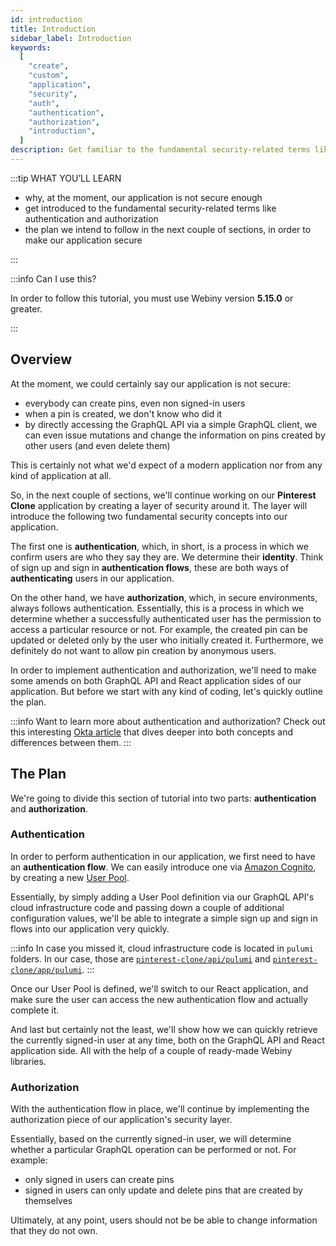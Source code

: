 ```yaml
---
id: introduction
title: Introduction
sidebar_label: Introduction
keywords:
  [
    "create",
    "custom",
    "application",
    "security",
    "auth",
    "authentication",
    "authorization",
    "introduction",
  ]
description: Get familiar to the fundamental security-related terms like authentication and authorization and how we'll implement these in our custom application.
---
```



:::tip WHAT YOU’LL LEARN

- why, at the moment, our application is not secure enough
- get introduced to the fundamental security-related terms like authentication and authorization
- the plan we intend to follow in the next couple of sections, in order to make our application secure

:::

:::info Can I use this?

In order to follow this tutorial, you must use Webiny version **5.15.0** or greater.

:::

## Overview

At the moment, we could certainly say our application is not secure:

- everybody can create pins, even non signed-in users
- when a pin is created, we don't know who did it
- by directly accessing the GraphQL API via a simple GraphQL client, we can even issue mutations and change the information on pins created by other users (and even delete them)

This is certainly not what we'd expect of a modern application nor from any kind of application at all.

So, in the next couple of sections, we'll continue working on our **Pinterest Clone** application by creating a layer of security around it. The layer will introduce the following two fundamental security concepts into our application.

The first one is **authentication**, which, in short, is a process in which we confirm users are who they say they are. We determine their **identity**. Think of sign up and sign in **authentication flows**, these are both ways of **authenticating** users in our application.

On the other hand, we have **authorization**, which, in secure environments, always follows authentication. Essentially, this is a process in which we determine whether a successfully authenticated user has the permission to access a particular resource or not. For example, the created pin can be updated or deleted only by the user who initially created it. Furthermore, we definitely do not want to allow pin creation by anonymous users.

In order to implement authentication and authorization, we'll need to make some amends on both GraphQL API and React application sides of our application. But before we start with any kind of coding, let's quickly outline the plan.

:::info
Want to learn more about authentication and authorization? Check out this interesting [Okta article](https://www.okta.com/identity-101/authentication-vs-authorization/) that dives deeper into both concepts and differences between them.
:::

## The Plan

We're going to divide this section of tutorial into two parts: **authentication** and **authorization**.

### Authentication

In order to perform authentication in our application, we first need to have an **authentication flow**. We can easily introduce one via [Amazon Cognito](https://aws.amazon.com/cognito/), by creating a new [User Pool](https://docs.aws.amazon.com/cognito/latest/developerguide/getting-started-with-cognito-user-pools.html).

Essentially, by simply adding a User Pool definition via our GraphQL API's cloud infrastructure code and passing down a couple of additional configuration values, we'll be able to integrate a simple sign up and sign in flows into our application very quickly.

:::info
In case you missed it, cloud infrastructure code is located in `pulumi` folders. In our case, those are [`pinterest-clone/api/pulumi`](https://github.com/webiny/webiny-examples/tree/master/create-custom-application/05-security/05.00-introduction/pinterest-clone/api/pulumi) and [`pinterest-clone/app/pulumi`](https://github.com/webiny/webiny-examples/tree/master/create-custom-application/05-security/05.00-introduction/pinterest-clone/app/pulumi).
:::

Once our User Pool is defined, we'll switch to our React application, and make sure the user can access the new authentication flow and actually complete it.

And last but certainly not the least, we'll show how we can quickly retrieve the currently signed-in user at any time, both on the GraphQL API and React application side. All with the help of a couple of ready-made Webiny libraries.

<!-- So, we'll start with adjusting our GraphQL API and adding a new cloud infrastructure resource into the mix: the [Amazon Cognito User Pool](https://docs.aws.amazon.com/cognito/latest/developerguide/cognito-user-identity-pools.html). Essentially, this is what will enable us to easily introduce a user authentication flow into our application. In other words, via its [Hosted UI](https://docs.aws.amazon.com/cognito/latest/developerguide/cognito-user-pools-app-integration.html) option, it will provide us with an easy way for users to sign up and sign in into the application and authenticate themselves. -->

### Authorization

With the authentication flow in place, we'll continue by implementing the authorization piece of our application's security layer.

Essentially, based on the currently signed-in user, we will determine whether a particular GraphQL operation can be performed or not. For example:

- only signed in users can create pins
- signed in users can only update and delete pins that are created by themselves

Ultimately, at any point, users should not be be able to change information that they do not own.

<!-- Now that we have this brief overview of the authentication flow we're about to use, we can start with the actual implementation. We'll start by making a couple of additions to our cloud infrastructure code, both on the GraphQL API and React application side. Once we have the necessary cloud infrastructure resources deployed, we can then move to application code and connect everything together. -->
